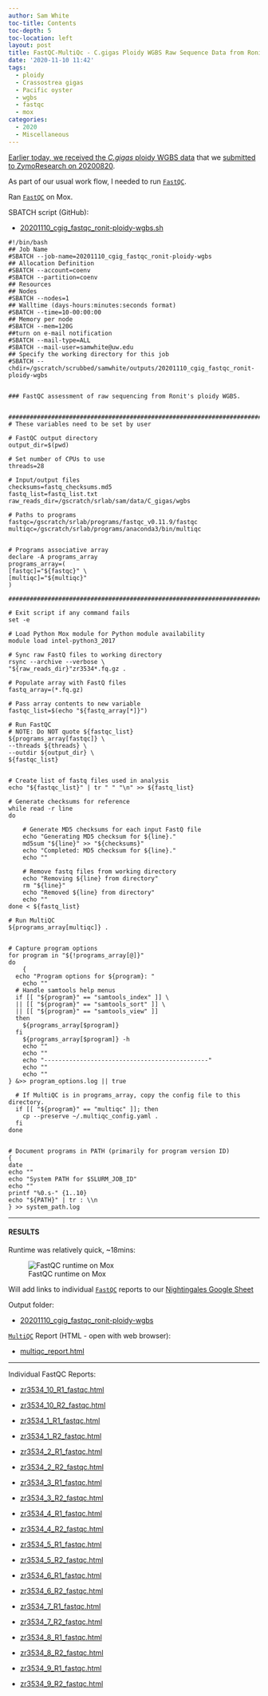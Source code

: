 ```yaml
---
author: Sam White
toc-title: Contents
toc-depth: 5
toc-location: left
layout: post
title: FastQC-MultiQc - C.gigas Ploidy WGBS Raw Sequence Data from Ronits Project on Mox
date: '2020-11-10 11:42'
tags:
  - ploidy
  - Crassostrea gigas
  - Pacific oyster
  - wgbs
  - fastqc
  - mox
categories:
  - 2020
  - Miscellaneous
---
```

[Earlier today, we received the _C.gigas_ ploidy WGBS data](https://robertslab.github.io/sams-notebook/posts/2020/2020-11-10-Data-Received-C.gigas-Ploidy-WGBS-from-Ronits-Project-via-ZymoResearch/) that we [submitted to ZymoResearch on 20200820](https://robertslab.github.io/sams-notebook/2020/08/20/Samples-Submitted-Ronits-C.gigas-Diploid-and-Triploid-Ctenidia-to-ZymoResearch-for-WGBS/).

As part of our usual work flow, I needed to run [`FastQC`](https://www.bioinformatics.babraham.ac.uk/projects/fastqc/).

Ran [`FastQC`](https://www.bioinformatics.babraham.ac.uk/projects/fastqc/) on Mox.

SBATCH script (GitHub):

- [20201110_cgig_fastqc_ronit-ploidy-wgbs.sh](https://github.com/RobertsLab/sams-notebook/blob/master/sbatch_scripts/20201110_cgig_fastqc_ronit-ploidy-wgbs.sh)

```shell
#!/bin/bash
## Job Name
#SBATCH --job-name=20201110_cgig_fastqc_ronit-ploidy-wgbs
## Allocation Definition
#SBATCH --account=coenv
#SBATCH --partition=coenv
## Resources
## Nodes
#SBATCH --nodes=1
## Walltime (days-hours:minutes:seconds format)
#SBATCH --time=10-00:00:00
## Memory per node
#SBATCH --mem=120G
##turn on e-mail notification
#SBATCH --mail-type=ALL
#SBATCH --mail-user=samwhite@uw.edu
## Specify the working directory for this job
#SBATCH --chdir=/gscratch/scrubbed/samwhite/outputs/20201110_cgig_fastqc_ronit-ploidy-wgbs


### FastQC assessment of raw sequencing from Ronit's ploidy WGBS.


###################################################################################
# These variables need to be set by user

# FastQC output directory
output_dir=$(pwd)

# Set number of CPUs to use
threads=28

# Input/output files
checksums=fastq_checksums.md5
fastq_list=fastq_list.txt
raw_reads_dir=/gscratch/srlab/sam/data/C_gigas/wgbs

# Paths to programs
fastqc=/gscratch/srlab/programs/fastqc_v0.11.9/fastqc
multiqc=/gscratch/srlab/programs/anaconda3/bin/multiqc


# Programs associative array
declare -A programs_array
programs_array=(
[fastqc]="${fastqc}" \
[multiqc]="${multiqc}"
)

###################################################################################

# Exit script if any command fails
set -e

# Load Python Mox module for Python module availability
module load intel-python3_2017

# Sync raw FastQ files to working directory
rsync --archive --verbose \
"${raw_reads_dir}"zr3534*.fq.gz .

# Populate array with FastQ files
fastq_array=(*.fq.gz)

# Pass array contents to new variable
fastqc_list=$(echo "${fastq_array[*]}")

# Run FastQC
# NOTE: Do NOT quote ${fastqc_list}
${programs_array[fastqc]} \
--threads ${threads} \
--outdir ${output_dir} \
${fastqc_list}


# Create list of fastq files used in analysis
echo "${fastqc_list}" | tr " " "\n" >> ${fastq_list}

# Generate checksums for reference
while read -r line
do

	# Generate MD5 checksums for each input FastQ file
	echo "Generating MD5 checksum for ${line}."
	md5sum "${line}" >> "${checksums}"
	echo "Completed: MD5 checksum for ${line}."
	echo ""

	# Remove fastq files from working directory
	echo "Removing ${line} from directory"
	rm "${line}"
	echo "Removed ${line} from directory"
	echo ""
done < ${fastq_list}

# Run MultiQC
${programs_array[multiqc]} .


# Capture program options
for program in "${!programs_array[@]}"
do
	{
  echo "Program options for ${program}: "
	echo ""
  # Handle samtools help menus
  if [[ "${program}" == "samtools_index" ]] \
  || [[ "${program}" == "samtools_sort" ]] \
  || [[ "${program}" == "samtools_view" ]]
  then
    ${programs_array[$program]}
  fi
	${programs_array[$program]} -h
	echo ""
	echo ""
	echo "----------------------------------------------"
	echo ""
	echo ""
} &>> program_options.log || true

  # If MultiQC is in programs_array, copy the config file to this directory.
  if [[ "${program}" == "multiqc" ]]; then
  	cp --preserve ~/.multiqc_config.yaml .
  fi
done


# Document programs in PATH (primarily for program version ID)
{
date
echo ""
echo "System PATH for $SLURM_JOB_ID"
echo ""
printf "%0.s-" {1..10}
echo "${PATH}" | tr : \\n
} >> system_path.log
```

---

#### RESULTS

Runtime was relatively quick, ~18mins:

![FastQC runtime on Mox](https://github.com/RobertsLab/sams-notebook/blob/master/images/screencaps/20201110_cgig_fastqc_ronit-ploidy-wgbs_runtime.png?raw=true)

Will add links to individual [`FastQC`](https://www.bioinformatics.babraham.ac.uk/projects/fastqc/) reports to our [Nightingales Google Sheet](https://docs.google.com/spreadsheets/d/1_XqIOPVHSBVGscnjzDSWUeRL7HUHXfaHxVzec-I-8Xk/edit?usp=sharing)

Output folder:

- [20201110_cgig_fastqc_ronit-ploidy-wgbs](https://gannet.fish.washington.edu/Atumefaciens/20201110_cgig_fastqc_ronit-ploidy-wgbs)


[`MultiQC`](https://multiqc.info/) Report (HTML - open with web browser):

- [multiqc_report.html](https://gannet.fish.washington.edu/Atumefaciens/20201110_cgig_fastqc_ronit-ploidy-wgbs/multiqc_report.html)


---

Individual FastQC Reports:

- [zr3534_10_R1_fastqc.html](https://gannet.fish.washington.edu/Atumefaciens/20201110_cgig_fastqc_ronit-ploidy-wgbs/zr3534_10_R1_fastqc.html)


- [zr3534_10_R2_fastqc.html](https://gannet.fish.washington.edu/Atumefaciens/20201110_cgig_fastqc_ronit-ploidy-wgbs/zr3534_10_R2_fastqc.html)


- [zr3534_1_R1_fastqc.html](https://gannet.fish.washington.edu/Atumefaciens/20201110_cgig_fastqc_ronit-ploidy-wgbs/zr3534_1_R1_fastqc.html)


- [zr3534_1_R2_fastqc.html](https://gannet.fish.washington.edu/Atumefaciens/20201110_cgig_fastqc_ronit-ploidy-wgbs/zr3534_1_R2_fastqc.html)


- [zr3534_2_R1_fastqc.html](https://gannet.fish.washington.edu/Atumefaciens/20201110_cgig_fastqc_ronit-ploidy-wgbs/zr3534_2_R1_fastqc.html)


- [zr3534_2_R2_fastqc.html](https://gannet.fish.washington.edu/Atumefaciens/20201110_cgig_fastqc_ronit-ploidy-wgbs/zr3534_2_R2_fastqc.html)


- [zr3534_3_R1_fastqc.html](https://gannet.fish.washington.edu/Atumefaciens/20201110_cgig_fastqc_ronit-ploidy-wgbs/zr3534_3_R1_fastqc.html)


- [zr3534_3_R2_fastqc.html](https://gannet.fish.washington.edu/Atumefaciens/20201110_cgig_fastqc_ronit-ploidy-wgbs/zr3534_3_R2_fastqc.html)


- [zr3534_4_R1_fastqc.html](https://gannet.fish.washington.edu/Atumefaciens/20201110_cgig_fastqc_ronit-ploidy-wgbs/zr3534_4_R1_fastqc.html)


- [zr3534_4_R2_fastqc.html](https://gannet.fish.washington.edu/Atumefaciens/20201110_cgig_fastqc_ronit-ploidy-wgbs/zr3534_4_R2_fastqc.html)


- [zr3534_5_R1_fastqc.html](https://gannet.fish.washington.edu/Atumefaciens/20201110_cgig_fastqc_ronit-ploidy-wgbs/zr3534_5_R1_fastqc.html)


- [zr3534_5_R2_fastqc.html](https://gannet.fish.washington.edu/Atumefaciens/20201110_cgig_fastqc_ronit-ploidy-wgbs/zr3534_5_R2_fastqc.html)


- [zr3534_6_R1_fastqc.html](https://gannet.fish.washington.edu/Atumefaciens/20201110_cgig_fastqc_ronit-ploidy-wgbs/zr3534_6_R1_fastqc.html)


- [zr3534_6_R2_fastqc.html](https://gannet.fish.washington.edu/Atumefaciens/20201110_cgig_fastqc_ronit-ploidy-wgbs/zr3534_6_R2_fastqc.html)


- [zr3534_7_R1_fastqc.html](https://gannet.fish.washington.edu/Atumefaciens/20201110_cgig_fastqc_ronit-ploidy-wgbs/zr3534_7_R1_fastqc.html)


- [zr3534_7_R2_fastqc.html](https://gannet.fish.washington.edu/Atumefaciens/20201110_cgig_fastqc_ronit-ploidy-wgbs/zr3534_7_R2_fastqc.html)


- [zr3534_8_R1_fastqc.html](https://gannet.fish.washington.edu/Atumefaciens/20201110_cgig_fastqc_ronit-ploidy-wgbs/zr3534_8_R1_fastqc.html)


- [zr3534_8_R2_fastqc.html](https://gannet.fish.washington.edu/Atumefaciens/20201110_cgig_fastqc_ronit-ploidy-wgbs/zr3534_8_R2_fastqc.html)


- [zr3534_9_R1_fastqc.html](https://gannet.fish.washington.edu/Atumefaciens/20201110_cgig_fastqc_ronit-ploidy-wgbs/zr3534_9_R1_fastqc.html)


- [zr3534_9_R2_fastqc.html](https://gannet.fish.washington.edu/Atumefaciens/20201110_cgig_fastqc_ronit-ploidy-wgbs/zr3534_9_R2_fastqc.html)
